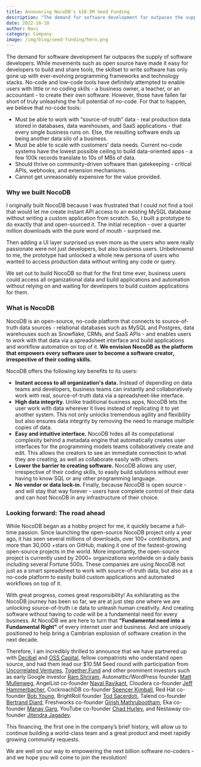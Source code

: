 ```yaml
---
title: Announcing NocoDB's $10.5M Seed Funding
description: "The demand for software development far outpaces the supply of software developers. While movements such as open source have made it easy for developers to build and share tools the skillset to write software has only gone up with ever-evolving programming frameworks and technology stacks. No-code and low-code tools have definitely attempted to enable users with little or no coding skills - a business owner, a teacher, or an accountant - to create their own software. However, those have fallen far short of truly unleashing the full potential of no-code. For that to happen, we believe that no-code tools:"
date: 2022-10-10
author: Navi
category: Company
image: /img/blog/seed-funding/hero.png
---
```


The demand for software development far outpaces the supply of software developers. While movements such as open source have made it easy for developers to build and share tools, the skillset to write software has only gone up with ever-evolving programming frameworks and technology stacks. No-code and low-code tools have definitely attempted to enable users with little or no coding skills - a business owner, a teacher, or an accountant - to create their own software. However, those have fallen far short of truly unleashing the full potential of no-code. For that to happen, we believe that no-code tools:

- Must be able to work with “source-of-truth” data - real production data stored in databases, data warehouses, and SaaS applications - that every single business runs on. Else, the resulting software ends up being another data silo of a business.
- Must be able to scale with customers' data needs. Current no-code systems have the lowest possible ceiling to build data-oriented apps - a few 100k records translate to 10s of MBs of data.
- Should thrive on community-driven software than gatekeeping - critical APIs, webhooks, and extension mechanisms.
- Cannot get unreasonably expensive for the value provided.


### Why we built NocoDB

I originally built NocoDB because I was frustrated that I could not find a tool that would let me create instant API access to an existing MySQL database without writing a custom application from scratch. So, I built a prototype to do exactly that and open-sourced it. The initial reception - over a quarter million downloads with the pure word of mouth - surprised me.

Then adding a UI layer surprised us even more as the users who were really passionate were not just developers, but also business users. Unbeknownst to me, the prototype had unlocked a whole new persona of users who wanted to access production data without writing any code or query.


We set out to build NocoDB so that for the first time ever, business users could access all organizational data and build applications and automation without relying on and waiting for developers to build custom applications for them.

### What is NocoDB


NocoDB is an open-source, no-code platform that connects to source-of-truth data sources - relational databases such as MySQL and Postgres, data warehouses such as Snowflake, CRMs, and SaaS APIs - and enables users to work with that data via a spreadsheet interface and build applications and workflow automation on top of it. **We envision NocoDB as the platform that empowers every software user to become a software creator, irrespective of their coding skills.**

NocoDB offers the following key benefits to its users:


- **Instant access to all organization's data.** Instead of depending on data teams and developers, business teams can instantly and collaboratively work with real, source-of-truth data via a spreadsheet-like interface.
- **High data integrity.** Unlike traditional business apps, NocoDB lets the user work with data wherever it lives instead of replicating it to yet another system. This not only unlocks tremendous agility and flexibility but also ensures data integrity by removing the need to manage multiple copies of data.
- **Easy and intuitive interface.** NocoDB hides all its computational complexity behind a metadata engine that automatically creates user interfaces for the programming models teams collaboratively create and edit. This allows the creators to see an immediate connection to what they are creating, as well as collaborate easily with others.
- **Lower the barrier to creating software.** NocoDB allows any user, irrespective of their coding skills, to easily build solutions without ever having to know SQL or any other programming language.
- **No vendor or data lock-in.** Finally, because NocoDB is open source - and will stay that way forever - users have complete control of their data and can host NocoDB in any infrastructure of their choice.


### Looking forward: The road ahead

While NocoDB began as a hobby project for me, it quickly became a full-time passion. Since launching the open-source NocoDB project only a year ago, it has seen several millions of downloads, over 100+ contributors, and more than 30,000 +stars on GitHub, making it one of the fastest-growing open-source projects in the world. More importantly, the open-source project is currently used by 2000+ organizations worldwide on a daily basis including several Fortune 500s. These companies are using NocoDB not just as a smart spreadsheet to work with source-of-truth data, but also as a no-code platform to easily build custom applications and automated workflows on top of it.

With great progress, comes great responsibility! As exhilarating as the NocoDB journey has been so far, we are at just step one where we are unlocking source-of-truth i.e data to unleash human creativity. And creating software without having to code will be a fundamental need for every business. At NocoDB we are here to turn that **"Fundamental need into a Fundamental Right"** of every internet user and business. And are uniquely positioned to help bring a Cambrian explosion of software creation in the next decade.


Therefore, I am incredibly thrilled to announce that we have partnered up with [Decibel](https://www.decibel.vc/?ref=blog.nocodb.com) and [OSS Capital](https://oss.capital/?ref=blog.nocodb.com), fellow compatriots who understand open source, and had them lead our $10.5M Seed round with participation from [Uncorrelated Ventures](https://uncorrelated.com/?ref=blog.nocodb.com), [Together.Fund](http://together.fund/?ref=blog.nocodb.com) and other prominent investors such as early Google investor [Ram Shriram](https://en.wikipedia.org/wiki/Ram_Shriram?ref=blog.nocodb.com), Automattic/WordPress founder [Matt Mullenweg](https://twitter.com/photomatt?ref_src=twsrc%5Egoogle%7Ctwcamp%5Eserp%7Ctwgr%5Eauthor&ref=blog.nocodb.com), AngelList co-founder [Naval Ravikant](https://twitter.com/naval?ref=blog.nocodb.com), Cloudera co-founder [Jeff Hammerbacher](https://twitter.com/hackingdata?lang=en&ref=blog.nocodb.com), CockroachDB co-founder [Spencer Kimball](https://www.linkedin.com/in/spencerwkimball?ref=blog.nocodb.com), Red Hat co-founder [Bob Young](https://www.linkedin.com/in/bob-young-502862?ref=blog.nocodb.com), BrightRoll founder [Tod Sacerdoti](https://www.linkedin.com/in/sacerdoti?ref=blog.nocodb.com), Talend co-founder [Bertrand Diard](https://www.linkedin.com/in/bertranddiard?ref=blog.nocodb.com), Freshworks co-founder [Girish Mathrubootham](https://www.linkedin.com/in/girish1?ref=blog.nocodb.com), Eka co-founder [Manav Garg](https://uk.linkedin.com/in/manav-garg-7a4a5417b?ref=blog.nocodb.com), YouTube co-founder [Chad Hurley](https://twitter.com/Chad_Hurley?ref_src=twsrc%5Egoogle%7Ctwcamp%5Eserp%7Ctwgr%5Eauthor&ref=blog.nocodb.com), and Nestaway co-founder [Jitendra Jagadev](https://in.linkedin.com/in/jitendrajagadev?ref=blog.nocodb.com).


This financing, the first one in the company’s brief history, will allow us to continue building a world-class team and a great product and meet rapidly growing community requests.

We are well on our way to empowering the next billion software no-coders - and we hope you will come to join the revolution!